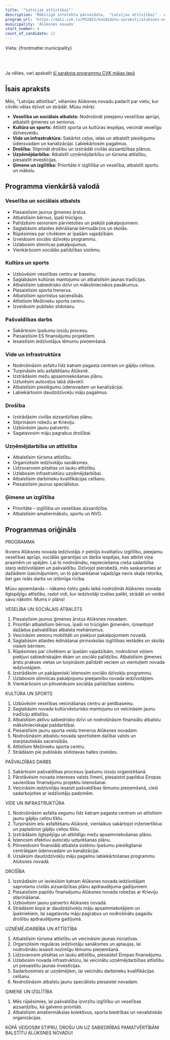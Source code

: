 ```yaml
---
title: '"Latvijas attīstībai"'
description: 'Mākslīgā intelekta pārveidota,  "Latvijas attīstībai" - Alūksnes novads programma vienkāršā valodā'
program_url: 'https://dati.cvk.lv/PV2025/kandidatu-saraksti/aluksnes-novads/latvijas-attistibai'
municipality: 'Alūksnes novads'
start_number: 4
count_of_candidate: 12
---
```



Vieta: {frontmatter.municipality}<br/>

<Badge text="Veselības aprūpes pieejamība" variant="note" size="small" /> <Badge text="Sociālais atbalsts ģimenēm" variant="note" size="small" /> <Badge text="Infrastruktūras uzlabošana" variant="note" size="small" /> <Badge text="Uzņēmējdarbības atbalsts" variant="note" size="small" /> <Badge text="Drošības pasākumi" variant="note" size="small" />

<br/><br/> 

<Card title='Šis ir mākslīga intelekta ģenerēts apraksts' icon='starlight'>
    Ja vēlies, vari apskatīt <a href={frontmatter.program_url} target='_blank'>šī saraksta programmu CVK mājas lapā</a>
    </Card>

## Īsais apraksts

Mēs, "Latvijas attīstībai", vēlamies Alūksnes novadu padarīt par vietu, kur cilvēki vēlas dzīvot un strādāt. Mūsu mērķi:

*   **Veselība un sociālais atbalsts:** Nodrošināt pieejamu veselības aprūpi, atbalstīt ģimenes un seniorus.
*   **Kultūra un sports:** Attīstīt sporta un kultūras iespējas, veicināt veselīgu dzīvesveidu.
*   **Vide un infrastruktūra:** Sakārtot ceļus, ielas un atbalstīt pieslēgumu ūdensvadam un kanalizācijai. Labiekārtosim pagalmus.
*   **Drošība:** Stiprināt drošību un izstrādāt civilās aizsardzības plānus.
*   **Uzņēmējdarbība:** Atbalstīt uzņēmējdarbību un tūrisma attīstību, piesaistīt investīcijas.
*   **Ģimene un izglītība:** Prioritāte ir izglītība un veselība, atbalstīt sportu un mākslu.

## Programma vienkāršā valodā

### Veselība un sociālais atbalsts
*   Piesaistīsim jaunus ģimenes ārstus.
*   Atbalstīsim bērnus, īpaši trūcīgos.
*   Palīdzēsim senioriem pārvietoties un piekļūt pakalpojumiem.
*   Saglabāsim atlaides ēdināšanai bērnudārzos un skolās.
*   Rūpēsimies par cilvēkiem ar īpašām vajadzībām.
*   Izveidosim sociālo dzīvokļu programmu.
*   Uzlabosim slimnīcas pakalpojumus.
*   Vienkāršosim sociālās palīdzības sistēmu.

### Kultūra un sports
*   Uzbūvēsim veselības centru ar baseinu.
*   Saglabāsim kultūras mantojumu un atbalstīsim jaunas tradīcijas.
*   Atbalstīsim sabiedrisko dzīvi un mākslinieciskos pasākumus.
*   Piesaistīsim sporta trenerus.
*   Atbalstīsim sportistus sacensībās.
*   Attīstīsim Mežinieku sporta centru.
*   Izveidosim publisko slidotavu.

### Pašvaldības darbs
*   Sakārtosim īpašumu izsoļu procesu.
*   Piesaistīsim ES finansējumu projektiem.
*   Iesaistīsim iedzīvotājus lēmumu pieņemšanā.

### Vide un infrastruktūra
*   Nodrošināsim asfaltu līdz katram pagasta centram un gājēju celiņus.
*   Turpināsim ielu asfaltēšanu Alūksnē.
*   Izstrādāsim mežu apsaimniekošanas plānu.
*   Uzturēsim autoceļus labā stāvoklī.
*   Atbalstīsim pieslēgumu ūdensvadam un kanalizācijai.
*   Labiekārtosim daudzdzīvokļu māju pagalmus.

### Drošība
*   Izstrādāsim civilās aizsardzības plānu.
*   Stiprināsim robežu ar Krieviju.
*   Uzbūvēsim jaunu patvertni.
*   Sagatavosim māju pagrabus drošībai.

### Uzņēmējdarbība un attīstība
*   Atbalstīsim tūrisma attīstību.
*   Organizēsim iedzīvotāju sanāksmes.
*   Līdzsvarosim pilsētas un lauku attīstību.
*   Uzlabosim infrastruktūru uzņēmējdarbībai.
*   Atbalstīsim darbinieku kvalifikācijas celšanu.
*   Piesaistīsim jaunus speciālistus.

### Ģimene un izglītība
*   Prioritāte – izglītība un veselības aizsardzība.
*   Atbalstīsim amatiermākslu, sportu un NVO.

## Programmas oriģināls

PROGRAMMA

Ikviens Alūksnes novada iedzīvotājs ir pelnījis kvalitatīvu izglītību, pieejamu veselības aprūpi, sociālās garantijas un darba iespējas, kas atbilst viņa prasmēm un spējām. Lai to nodrošinātu, nepieciešama cieša sadarbība starp iedzīvotājiem un pašvaldību. Dzīvojot pierobežā, mēs saskaramies ar dažādiem izaicinājumiem, un to pārvarēšanai vajadzīga nevis skaļa retorika, bet gan reāls darbs un izlēmīga rīcība.

Mūsu apņemšanās – nākamo četru gadu laikā nodrošināt Alūksnes novada ilgtspējīgu attīstību, radot vidi, kur iedzīvotāji izvēlas palikt, strādāt un veidot savu nākotni. Mums ir plāns!

VESELĪBA UN SOCIĀLAIS ATBALSTS
1. Piesaistīsim jaunus ģimenes ārstus Alūksnes novadam.
2. Prioritāri atbalstīsim bērnus, īpaši no trūcīgām ģimenēm, izmantojot dažādus pašvaldības atbalsta mehānismus.
3. Veicināsim senioru mobilitāti un piekļuvi pakalpojumiem novadā.
4. Saglabāsim atlaides ēdināšanai pirmsskolas izglītības iestādēs un skolās visiem bērniem.
5. Rūpēsimies par cilvēkiem ar īpašām vajadzībām, nodrošinot viņiem piekļuvi sabiedriskajām ēkām un sociālo palīdzību. Atbalstīsim ģimenes ārstu prakses vietas un turpināsim palīdzēt veciem un vientuļiem novada iedzīvotājiem.
6. Izstrādāsim un pakāpeniski īstenosim sociālo dzīvokļu programmu.
7. Uzlabosim slimnīcas pakalpojumu pieejamību novada iedzīvotājiem.
8. Vienkāršosim un pilnveidosim sociālās palīdzības sistēmu.

KULTŪRA UN SPORTS
1. Uzbūvēsim veselības veicināšanas centru ar peldbaseinu.
2. Saglabāsim novada kultūrvēsturisko mantojumu un veicināsim jaunu tradīciju attīstību.
3. Atbalstīsim aktīvu sabiedrisko dzīvi un nodrošināsim finansiālu atbalstu mākslinieciskajai pašdarbībai.
4. Piesaistīsim jaunu sporta veidu trenerus Alūksnes novadam.
5. Nodrošināsim atbalstu novada sportistiem dalībai valsts un starptautiskās sacensībās.
6. Attīstīsim Mežinieku sporta centru.
7. Strādāsim pie publiskās slidotavas halles izveides.

PAŠVALDĪBAS DARBS
1. Sakārtosim pašvaldības procesus īpašumu izsoļu organizēšanā.
2. Pārstāvēsim novada intereses valsts līmenī, piesaistot papildus Eiropas savienības finansējumu projektu īstenošanai.
3. Veicināsim iedzīvotāju iesaisti pašvaldības lēmumu pieņemšanā, cieši sadarbojoties ar iedzīvotāju padomēm.

VIDE UN INFRASTRUKTŪRA
1. Nodrošināsim asfalta segumu līdz katram pagasta centram un attīstīsim jaunu gājēju celiņu tīklu.
2. Turpināsim ielu asfaltēšanu Alūksnē, vienlaikus sakārtojot inženiertīklus un paplašinot gājēju celiņu tīklu.
3. Izstrādāsim ilgtspējīgu un atbildīgu mežu apsaimniekošanas plānu.
4. Īstenosim efektīvu autoceļu uzturēšanas plānu.
5. Pilnveidosim finansiālā atbalsta sistēmu īpašumu pieslēgšanai centrālajam ūdensvadam un kanalizācijai.
6. Uzsāksim daudzdzīvokļu māju pagalmu labiekārtošanas programmu Alūksnes novadā.

DROŠĪBA
1. Izstrādāsim un ieviesīsim katram Alūksnes novada iedzīvotājam saprotamu civilās aizsardzības plānu apdraudējuma gadījumiem.
2. Piesaistīsim papildu finansējumu Alūksnes novada robežas ar Krieviju stiprināšanai.
3. Uzbūvēsim jaunu patvertni Alūksnes novadā.
4. Strādāsim kopā ar daudzdzīvokļu māju apsaimniekotājiem un īpašniekiem, lai sagatavotu māju pagrabus un nodrošinātu pagaidu drošību apdraudējuma gadījumā.

UZŅĒMĒJDARBĪBA UN ATTĪSTĪBA
1. Atbalstīsim tūrisma attīstību un veicināsim jaunas iniciatīvas.
2. Organizēsim regulāras iedzīvotāju sanāksmes un aptaujas, lai nodrošinātu iesaisti nozīmīgu lēmumu pieņemšanā.
3. Līdzsvarosim pilsētas un lauku attīstību, piesaistot Eiropas finansējumu.
4. Uzlabosim novada infrastruktūru, lai veicinātu uzņēmējdarbības attīstību un piesaistītu jaunas investīcijas.
5. Sadarbosimies ar uzņēmējiem, lai veicinātu darbinieku kvalifikācijas celšanu.
6. Nodrošināsim atbalstu jaunu speciālistu piesaistei novadam.

ĢIMENE UN IZGLĪTĪBA
1. Mēs rūpēsimies, lai pašvaldība izvirzītu izglītību un veselības aizsardzību, kā galveno prioritāti.
2. Atbalstīsim amatiermākslas kolektīvus, sporta biedrības un nevalstiskās organizācijas.

KOPĀ VEIDOSIM STIPRU, DROŠU UN UZ SABIEDRĪBAS PAMATVĒRTĪBĀM BALSTĪTU ALŪKSNES NOVADU!

